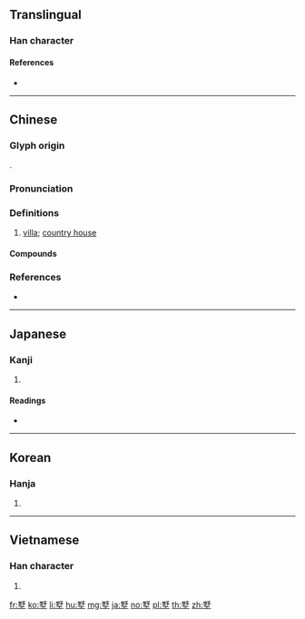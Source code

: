 ==Translingual==

===Han character===
{{Han char|rn=32|rad=土|as=11|sn=14|four=67104|canj=WNG|ids=⿱野土}}

====References====
* {{Han ref|kx=0237.200|dkj=05412|dj=0475.260|hdz=10480.060|uh=5885|ud=22661|bh=B9D6|bd=47574}}

----

==Chinese==
{{zh-forms}}

===Glyph origin===
{{Han etym}}
{{Han compound|野|土|ls=psc|c1=p|c2=s}}.

===Pronunciation===
{{zh-pron
|m=shù
|c=seoi5,seoi6
|mc=y
|oc=y
|cat=n
}}

===Definitions===
{{zh-hanzi}}

# [[villa]]; [[country house]]

====Compounds====
{{zh-der|別墅}}

===References===
* {{R:yue:mfccd}}

----

==Japanese==

===Kanji===
{{ja-kanji|grade=|rs=土11}}

# {{defn|lang=ja|sort=土11}}

====Readings====
* {{ja-readings|on=[[しょ]] (sho), [[や]] (ya)|kun=[[しもやしき]] (shimoyashiki)}}

----

==Korean==

===Hanja===
{{ko-hanja|hangeul=[[서]]|rv=seo|mr=sŏ}}

# {{defn|lang=ko|sort=土11}}

----

==Vietnamese==

===Han character===
{{vi-hantu|[[thự]]|rs=土11}}

# {{defn|lang=vi|sort=土11}}

[[fr:墅]]
[[ko:墅]]
[[li:墅]]
[[hu:墅]]
[[mg:墅]]
[[ja:墅]]
[[no:墅]]
[[pl:墅]]
[[th:墅]]
[[zh:墅]]